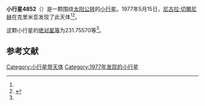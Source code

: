 {{Infobox planet
| bgcolour = #FFFFC0
| name = 4852 Pamjones
| symbol = 
| image = 
| caption = 
| discovery = yes
| discovery_ref = 
| discoverer = [[尼古拉·切爾尼赫|尼古拉·切爾尼赫]]
| discovery_site = [[克里米亚|克里米亚]] 
| discovered = 1977年5月15日
| designations = yes
| mp_name = 
| named_after = 
| alt_names = 1977 JD/ 1978 TU2 / 1980 BE1 / 1980 DZ1
| mp_category = [[主带小行星|主带小行星]]
| orbit_ref = <ref name="a">[http://ssd.jpl.nasa.gov/sbdb.cgi?sstr=4852 4852 Pamjones] {{Wayback|url=http://ssd.jpl.nasa.gov/sbdb.cgi?sstr=4852 |date=20201124010902 }}，小行星數據庫瀏覽器（JPL Small-Body Database Browser）－[[美国国家航空航天局|美国国家航空航天局]]喷气推进实验室</ref>
| epoch = 2456400.5 (2013年4月18日更新)
| aphelion = {{convert|2.5417731|AU|km|3|abbr=on|lk=out}}
| perihelion = {{convert|2.0652139|AU|km|3|abbr=on}}
| semimajor = {{convert|2.3034935|AU|km|3|abbr=on}}
| eccentricity = 0.1034427
| period = 1276.964751 [[日|日]]<br />3.5[[儒略年|儒略年]]
| avg_speed = 
| inclination = 6.77809
| asc_node = 43.17592
| mean_anomaly = 
| arg_peri = 231.75570
| satellites = 
| physical_characteristics = yes
| dimensions = 
| mass = 
| density = 
| surface_grav = 
| escape_velocity = 
| sidereal_day = 
| axial_tilt = 
| pole_ecliptic_lat = 
| pole_ecliptic_lon = 
| albedo = 
| temperatures= 
| temp_name1 = 
| mean_temp_1 = 
| max_temp_1 = 
| temp_name2 = 
| max_temp_2 = 
| spectral_type = 
| abs_magnitude = 231.75570
}}

'''小行星4852'''（{{lang-en|4852 Pamjones}}）是一颗围绕[[太阳|太阳]][[公转|公转]]的[[小行星|小行星]]。1977年5月15日，[[尼古拉·切爾尼赫|尼古拉·切爾尼赫]]在克里米亚发现了此天体<ref name="a" /><ref>{{cite news|title=小行星列表|url=http://cfa-www.harvard.edu/iau/lists/NumberedMPs.txt|accessdate=2013-07-08|newspaper=哈佛大学|archive-date=2008-05-17|archive-url=https://web.archive.org/web/20080517010638/http://cfa-www.harvard.edu/iau/lists/NumberedMPs.txt|dead-url=no}}</ref>。

这颗小行星的[[绝对星等|绝对星等]]为231.75570等<ref name="a" />。

==参考文献==
{{reflist}}
{{Minor Planet Number|[[小行星4851|小行星4851]]|[[小行星4853|小行星4853]]}}

{{小天体}}

[[Category:小行星带天体|Category:小行星带天体]]
[[Category:1977年发现的小行星|Category:1977年发现的小行星]]

{{asteroid-stub}}